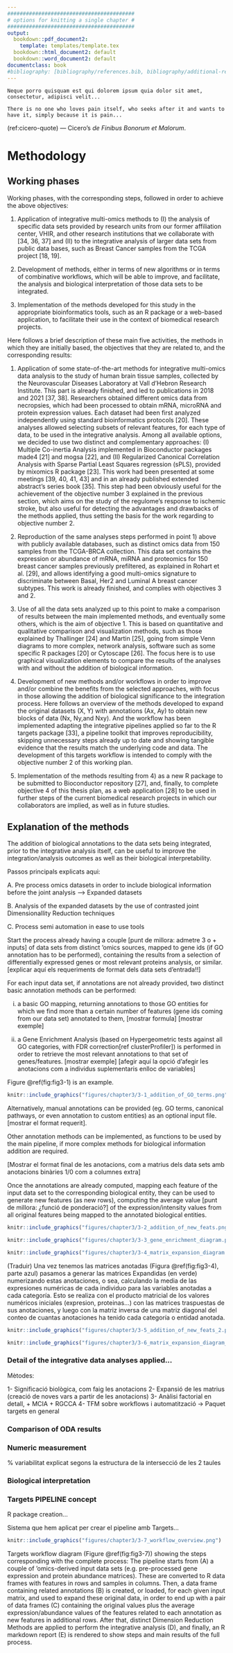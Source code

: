 ```yaml
---
#########################################
# options for knitting a single chapter #
#########################################
output:
  bookdown::pdf_document2:
    template: templates/template.tex
  bookdown::html_document2: default
  bookdown::word_document2: default
documentclass: book
#bibliography: [bibliography/references.bib, bibliography/additional-references.bib]
---
```


```block
Neque porro quisquam est qui dolorem ipsum quia dolor sit amet, consectetur, adipisci velit...

There is no one who loves pain itself, who seeks after it and wants to have it, simply because it is pain...
```
(ref:cicero-quote) --- Cicero's *de Finibus Bonorum et Malorum*.

<!-- 
Notes for adding an opening quote in PDF output:
i) add the reference for the quote with the chunk option quote_author="my author name",
ii) include=knitr::opts_knit$get('rmarkdown.pandoc.to') == 'latex' means that these quotes are only included when output is latex (in HTML output, it would appear by the end of the previous page)
iii) You can't use markdown syntax inside chunk options, so if you want to e.g. italicise a book name in the quote reference use a 'text reference': Create a named piece of text with '(ref:label-name) My text', then link to this in the chunk option with quote_author='(ref:label-name)'
-->

# Methodology {#methods}
\chaptermark{Methodology}
\minitoc <!-- this will include a mini table of contents-->

## Working phases {#work-phases}
Working phases, with the corresponding steps, followed in order to achieve the above objectives:


1. Application of integrative multi-omics methods to (I) the analysis of specific data sets provided by research units from our former affiliation center, VHIR, and other research institutions that we collaborate with [34, 36, 37] and (II) to the integrative analysis of larger data sets from public data bases, such as Breast Cancer samples from the TCGA project [18, 19].

2. Development of methods, either in terms of new algorithms or in terms of combinative workflows, which will be able to improve, and facilitate, the analysis and biological interpretation of those data sets to be integrated.

3. Implementation of the methods developed for this study in the appropriate bioinformatics tools, such as an R package or a web-based application, to facilitate their use in the context of biomedical research projects.

Here follows a brief description of these main five activities, the methods in which they are initially based, the objectives that they are related to, and the corresponding results:


1. Application of some state-of-the-art methods for integrative multi-omics data analysis to the study of human brain tissue samples, collected by the Neurovascular Diseases Laboratory at Vall d’Hebron Research Institute. This part is already finished, and led to publications in 2018 and 2021 [37, 38]. Researchers obtained different omics data from necropsies, which had been processed to obtain mRNA, microRNA and protein expression values. Each dataset had been first analyzed independently using standard bioinformatics protocols [20]. These analyses allowed selecting subsets of relevant features, for each type of data, to be used in the integrative analysis. Among all available options, we decided to use two distinct and complementary approaches: (I) Multiple Co-inertia Analysis implemented in Bioconductor packages made4 [21] and mogsa [22], and (II) Regularized Canonical Correlation Analysis with Sparse Partial Least Squares regression (sPLS), provided by mixomics R package [23]. This work had been presented at some meetings [39, 40, 41, 43] and in an already published extended abstract’s series book [35]. This step had been obviously useful for the achievement of the objective number 3 explained in the previous section, which aims on the study of the regulome’s response to ischemic stroke, but also useful for detecting the advantages and drawbacks of the methods applied, thus setting the basis for the work regarding to objective number 2.

2. Reproduction of the same analyses steps performed in point 1) above with publicly available databases, such as distinct omics data from 150 samples from the TCGA-BRCA collection. This data set contains the expression or abundance of mRNA, miRNA and proteomics for 150 breast cancer samples previously prefiltered, as explained in Rohart et al. [29], and allows identifying a good multi-omics signature to discriminate between Basal, Her2 and Luminal A breast cancer subtypes. This work is already finished, and complies with objectives 3 and 2.

3. Use of all the data sets analyzed up to this point to make a comparison of results between the main implemented methods, and eventually some others, which is the aim of objective 1. This is based on quantitative and qualitative comparison and visualization methods, such as those explained by Thallinger [24] and Martin [25], going from simple Venn diagrams to more complex, network analysis, software such as some specific R packages [20] or Cytoscape [26]. The focus here is to use graphical visualization elements to compare the results of the analyses with and without the addition of biological information.

4. Development of new methods and/or workflows in order to improve and/or combine the benefits from the selected approaches, with focus in those allowing the addition of biological significance to the integration process. Here follows an overview of the methods developed to expand the original datasets (X, Y) with annotations (Ax, Ay) to obtain new blocks of data (Nx, Ny,and Nxy). And the workflow has been implemented adapting the integrative pipelines applied so far to the R targets package [33], a pipeline toolkit that improves reproducibility, skipping unnecessary steps already up to date and showing tangible evidence that the results match the underlying code and data. The development of this targets workflow is intended to comply with the objective number 2 of this working plan.

5. Implementation of the methods resulting from 4) as a new R package to be submitted to Bioconductor repository [27], and, finally, to complete objective 4 of this thesis plan, as a web application [28] to be used in further steps of the current biomedical research projects in which our collaborators are implied, as well as in future studies.


## Explanation of the methods

The addition of biological annotations to the data sets being integrated, prior to the integrative analysis itself, can be useful to improve the integration/analysis outcomes as well as their biological interpretability.

Passos principals explicats aqui:

A. Pre process omics datasets in order to include biological information before the joint analysis --> Expanded datasets

B. Analysis of the expanded datasets by the use of contrasted joint Dimensionallity Reduction techniques

C. Process semi automation in ease to use tools

Start the process already having a couple [punt de millora: admetre 3 o + inputs] of data sets from distinct 'omics sources, mapped to gene ids (if GO annotation has to be performed), containing the results from a selection of differentially expressed genes or most relevant proteins analysis, or similar. [explicar aquí els requeriments de format dels data sets d'entrada!!]

For each input data set, if annotations are not already provided, two distinct basic annotation methods can be performed:

(i) a basic GO mapping, returning annotations to those GO entities for which we find more than a certain number of features (gene ids coming from our data set) annotated to them, [mostrar formula] [mostrar exemple]

(ii) a Gene Enrichment Analysis (based on Hypergeometric tests against all GO categories, with FDR correction[ref clusterProfiler]) is performed in order to retrieve the most relevant annotations to that set of genes/features. [mostrar exemple]
[afegir aquí la opció d'afegir les anotacions com a individus suplementaris enlloc de variables]


Figure \@ref(fig:fig3-1) is an example.

```r
knitr::include_graphics("figures/chapter3/3-1_addition_of_GO_terms.png")
```



Alternatively, manual annotations can be provided (eg. GO terms, canonical pathways, or even annotation to custom entities) as an optional input file. [mostrar el format requerit].

Other annotation methods can be implemented, as functions to be used by the main pipeline, if more complex methods for biological information addition are required.

[Mostrar el format final de les anotacions, com a matrius dels data sets amb anotacions binàries 1/0 com a columnes extra]

Once the annotations are already computed, mapping each feature of the input data set to the corresponding biological entity, they can be used to generate new features (as new rows), computing the average value [punt de millora: ¿funció de ponderació?] of the expression/intensity values from all original features being mapped to the annotated biological entities.

```r
knitr::include_graphics("figures/chapter3/3-2_addition_of_new_feats.png")
```

```r
knitr::include_graphics("figures/chapter3/3-3_gene_enrichment_diagram.png")
```

```r
knitr::include_graphics("figures/chapter3/3-4_matrix_expansion_diagram.png")
```

(Traduir) Una vez tenemos las matrices anotadas (Figura \@ref(fig:fig3-4), parte azul) pasamos a generar las matrices Expandidas (en verde) numerizando estas anotaciones, o sea, calculando la media de las expresiones numéricas de cada individuo para las variables anotadas a cada categoría. Esto se realiza con el producto matricial de los valores numéricos iniciales (expresion, proteinas...) con las matrices traspuestas de sus anotaciones, y luego con la matriz inversa de una matriz diagonal del conteo de cuantas anotaciones ha tenido cada categoría o entidad anotada.


```r
knitr::include_graphics("figures/chapter3/3-5_addition_of_new_feats_2.png")
```

```r
knitr::include_graphics("figures/chapter3/3-6_matrix_expansion_diagram_2.png")
```

### Detail of the integrative data analyses applied...

Mètodes:

1- Significació biològica, com faig les anotacions
2- Expansió de les matrius (creació de noves vars a partir de les anotacions)
3- Anàlisi factorial en detall, + MCIA + RGCCA
4- TFM sobre workflows i automatització -> Paquet targets en general


### Comparison of ODA results

### Numeric measurement

% variabilitat explicat segons la estructura de la intersecció de les 2 taules


### Biological interpretation


### Targets PIPELINE concept 

R package creation...

Sistema que hem aplicat per crear el pipeline amb Targets...

```r
knitr::include_graphics("figures/chapter3/3-7_workflow_overview.png")
```

Targets workflow diagram (Figure \@ref(fig:fig3-7)) showing the steps corresponding with the complete process: The pipeline starts from (A) a couple of ‘omics-derived input data sets (e.g. pre-processed gene expression and protein abundance matrices). These are converted to R data frames with features in rows and samples in columns. Then, a data frame containing related annotations (B) is created, or loaded, for each given input matrix, and used to expand these original data, in order to end up with a pair of data frames (C) containing the original values plus the average expression/abundance values of the features related to each annotation as new features in additional rows. After that, distinct Dimension Reduction Methods are applied to perform the integrative analysis (D), and finally, an R markdown report (E) is rendered to show steps and main results of the full process.

